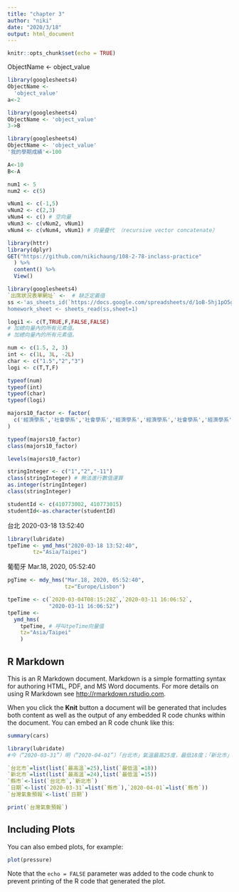 ```yaml
---
title: "chapter 3"
author: "niki"
date: "2020/3/18"
output: html_document
---
```


```r
knitr::opts_chunk$set(echo = TRUE)
```


ObjectName <- object_value



```r
library(googlesheets4)
ObjectName <-
  'object_value'
a<-2
```

```r
library(googlesheets4)
ObjectName <- 'object_value'
3->B
```
```r
library(googlesheets4)
ObjectName <- 'object_value'
'我的學期成績'<-100
```


```r
A<-10
B<-A
```

```r
num1 <- 5
num2 <- c(5)
```
```r
vNum1 <- c(-1,5)
vNum2 <- c(2,3)
vNum4 <- c() # 空向量
vNum3 <- c(vNum2, vNum1)
vNum4 <- c(vNum4, vNum1) # 向量疊代 （recursive vector concatenate）

```
```r
library(httr)
library(dplyr)
GET("https://github.com/nikichaung/108-2-78-inclass-practice"
  ) %>%
  content() %>%
  View()
```

```r
library(googlesheets4)
`出席狀況表單網址` <-  # 缺乏定義值
ss <-'as_sheets_id(`https://docs.google.com/spreadsheets/d/1oB-5hj1pO5g8FMpZbA7RgIG8NvCRx6WvLPwvleCEV4Q/edit`)
homework_sheet <- sheets_read(ss,sheet=1)
```
```r
logi1 <- c(T,TRUE,F,FALSE,FALSE)
# 加總向量內的所有元素值。
# 加總向量內的所有元素值。

```

```r
num <- c(1.5, 2, 3)
int <- c(1L, 3L, -2L)
char <- c("1.5","2","3")
logi <- c(T,T,F)

typeof(num)
typeof(int)
typeof(char)
typeof(logi)
```
```r
majors10_factor <- factor(
  c('經濟學系','社會學系','社會學系','經濟學系','經濟學系','社會學系','經濟學系','經濟學系','經濟學系','社會學系')
)

typeof(majors10_factor)
class(majors10_factor)

```
```r
levels(majors10_factor)
```
```r
stringInteger <- c("1","2","-11")
class(stringInteger) # 無法進行數值運算
as.integer(stringInteger)
class(stringInteger)

```
```r
studentId <- c(410773002, 410773015)
studentId<-as.character(studentId)
```
台北 2020-03-18 13:52:40
```r
library(lubridate)
tpeTime <- ymd_hms("2020-03-18 13:52:40",
        tz="Asia/Taipei")
```
葡萄牙 Mar.18, 2020, 05:52:40
```r
pgTime <- mdy_hms("Mar.18, 2020, 05:52:40",
                  tz="Europe/Lisbon")
```
```r

tpeTime <- c(`2020-03-04T08:15:28Z`,`2020-03-11 16:06:52`,
             "2020-03-11 16:06:52")
tpeTime <- 
  ymd_hms(
    tpeTime, # 呼叫tpeTime向量值
    tz="Asia/Taipei"
    )
```


## R Markdown

This is an R Markdown document. Markdown is a simple formatting syntax for authoring HTML, PDF, and MS Word documents. For more details on using R Markdown see <http://rmarkdown.rstudio.com>.

When you click the **Knit** button a document
will be generated that includes both content as well as the output of any embedded R code chunks within the document. You can embed an R code chunk like this:

```r
summary(cars)
```


```r
library(lubridate)
#今（“2020-03-31”）明（“2020-04-01”）「台北市」氣溫最高25度，最低18度；「新北市」氣溫最高24度，最低15度。

`台北市`=list(list(`最高溫`=25),list(`最低溫`=18))
`新北市`=list(list(`最高溫`=24),list(`最低溫`=15))
`縣市`<-list(`台北市`,`新北市`)
`日期`<-list(`2020-03-31`=list(`縣市`),`2020-04-01`=list(`縣市`))
`台灣氣象預報`<-list(`日期`)

print(`台灣氣象預報`)

```












































## Including Plots

You can also embed plots, for example:

```r
plot(pressure)
```

Note that the `echo = FALSE` parameter was added to the code chunk to prevent printing of the R code that generated the plot.
